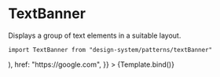 

<Meta title="Patterns/TextBanner" component={TextBanner} />

# TextBanner

Displays a group of text elements in a suitable layout.

`import TextBanner from "design-system/patterns/textBanner"`

<Canvas>
  <Story
    name="Overview"
    args={{
      layout: "left",
      heading: "Pomóż nam pomagać",
      subtitle: "FUNDACJA STERCZĄCE USZY",
      children:
        "Nasi podopieczni czekają na Twoją pomoc. Nowy dom, wsparcie finansowe, spacery, pełna miska, opieka lekarza to tylko niektóre formy wsparcia. Jeżeli chcesz czynić dobro sprawdz, co możesz zrobić.",
      button: (
        <Button
          text="Button"
          variant="text"
          color="primary"
          iconEnd="arrowRight"
        />
      ),
      href: "https://google.com",
    }}
  >
    {Template.bind()}
  </Story>
</Canvas>

<ArgsTable />

